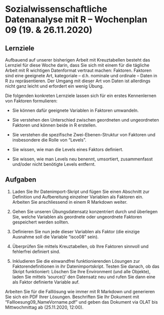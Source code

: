 # Sozialwissenschaftliche Datenanalyse mit R – Wochenplan 09 (19. & 26.11.2020)

## Lernziele

Aufbauend auf unserer bisherigen Arbeit mit Kreuztabellen besteht das Lernziel für diese Woche darin, dass Sie sich mit einem für die tägliche Arbeit mit R wichtigen Datenformat vertraut machen: Faktoren. Faktoren sind eine geeignete Art, kategoriale -- d.h. nominale und ordinale -- Daten in R zu repräsentieren. Der Umgang mit dieser Art von Daten ist allerdings nicht ganz leicht und erfordert ein wenig Übung. 

Die folgenden konkreten Lernziele lassen sich für ein erstes Kennenlernen von Faktoren formulieren:

- Sie können dafür geeignete Variablen in Faktoren umwandeln.

- Sie verstehen den Unterschied zwischen geordneten und ungeordneten Faktoren und können beide in R erstellen. 

- Sie verstehen die spezifische Zwei-Ebenen-Struktur von Faktoren und insbesondere die Rolle von "Levels".

- Sie wissen, wie man die Levels eines Faktors definiert.

- Sie wissen, wie man Levels neu benennt, umsortiert, zusammenfasst und/oder nicht benötigte Levels entfernt. 


## Aufgaben

1. Laden Sie Ihr Datenimport-Skript und fügen Sie einen Abschnitt zur Definition und Aufbereitung einzelner Variablen als Faktoren ein. Arbeiten Sie anschliessend in einem R Markdown weiter.

2. Gehen Sie unseren Übungsdatensatz konzentriert durch und überlegen Sie, welche Variablen als geordnete oder ungeordnete Faktoren gespeichert werden sollten. 

3. Definieren Sie nun jede dieser Variablen als Faktor (die einzige Ausnahme soll die Variable "isco08" sein).

4. Überprüfen Sie mittels Kreuztabellen, ob Ihre Faktoren sinnvoll und fehlerfrei definiert sind. 

5. Inkludieren Sie die einwandfrei funktionierenden Lösungen zur Faktorendefinitionen in ihr Datenimportskript. Testen Sie danach, ob das Skript funktioniert: Löschen Sie Ihre Environment (und alle Objekte), laden Sie mittels 'source()' den Datensatz neu und rufen Sie dann eine als Faktor definierte Variable auf.

Arbeiten Sie für die Falllösung wie immer mit R Markdown und generieren Sie sich ein PDF Ihrer Lösungen. Beschriften Sie Ihr Dokument mit "Fallloesung09_NameVorname.pdf" und geben das Dokument via OLAT bis Mittwochmittag ab (25.11.2020, 12:00).
